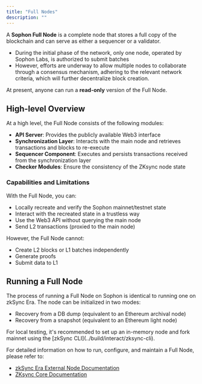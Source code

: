 ```yaml
---
title: "Full Nodes"
description: ""
---
```


A **Sophon Full Node** is a complete node that stores a full copy of the blockchain and can serve as either a sequencer or a validator.

- During the initial phase of the network, only one node, operated by Sophon Labs, is authorized to submit batches
- However, efforts are underway to allow multiple nodes to collaborate through a consensus mechanism, adhering to the relevant network criteria, which will further decentralize block creation.

<Tip>At present, anyone can run a **read-only** version of the Full Node.</Tip>

## High-level Overview

At a high level, the Full Node consists of the following modules:

- **API Server**: Provides the publicly available Web3 interface
- **Synchronization Layer**: Interacts with the main node and retrieves transactions and blocks to re-execute
- **Sequencer Component**: Executes and persists transactions received from the synchronization layer
- **Checker Modules**: Ensure the consistency of the ZKsync node state

### Capabilities and Limitations

With the Full Node, you can:

- Locally recreate and verify the Sophon mainnet/testnet state
- Interact with the recreated state in a trustless way
- Use the Web3 API without querying the main node
- Send L2 transactions (proxied to the main node)

However, the Full Node cannot:

- Create L2 blocks or L1 batches independently
- Generate proofs
- Submit data to L1

## Running a Full Node

The process of running a Full Node on Sophon is identical to running one on zkSync Era. The node can be initialized in two modes:

- Recovery from a DB dump (equivalent to an Ethereum archival node)
- Recovery from a snapshot (equivalent to an Ethereum light node)

<Tip>
  For local testing, it's recommended to set up an in-memory node and fork
  mainnet using the [zkSync CLI](../build/interact/zksync-cli).
</Tip>

For detailed information on how to run, configure, and maintain a Full Node, please refer to:

- [zkSync Era External Node Documentation](https://docs.zksync.io/zksync-era/tooling/external-node)
- [ZKsync Core Documentation](https://matter-labs.github.io/zksync-era/core/latest/guides/external-node/01_intro.html)
